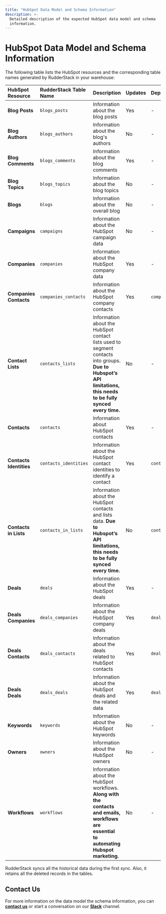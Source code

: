 ```yaml
---
title: "HubSpot Data Model and Schema Information"
description: >-
  Detailed description of the expected HubSpot data model and schema
  information.
---
```


# HubSpot Data Model and Schema Information

The following table lists the HubSpot resources and the corresponding table names generated by RudderStack in your warehouse:

| **HubSpot Resource** | **RudderStack Table Name**  | **Description** | **Updates** | **Dependency** |
| :--- | :--- | :--- | :--- | :--- |
| **Blog Posts** | `blogs_posts` | Information about the blog posts | Yes | - |
| **Blog Authors** | `blogs_authors` | Information about the blog's authors | No | - |
| **Blog Comments** | `blogs_comments` | Information about the blog comments | Yes | - |
| **Blog Topics** | `blogs_topics` | Information about the blog topics | No | - |
| **Blogs** | `blogs` | Information about the overall blog | No | - |
| **Campaigns** | `campaigns` | Information about the HubSpot campaign data | No | - |
| **Companies** | `companies` | Information about the HubSpot company data | Yes | - |
| **Companies Contacts** | `companies_contacts` | Information about the HubSpot company contacts | Yes | `companies` |
| **Contact Lists** | `contacts_lists` | Information about the HubSpot contact lists used to segment contacts into groups.  **Due to Hubspot’s API limitations, this needs to be fully synced every time.** | No | - |
| **Contacts** | `contacts` | Information about HubSpot contacts | Yes | - |
| **Contacts Identities** | `contacts_identities` | Information about the HubSpot contact identities to identify a contact | Yes | `contacts` |
| **Contacts in Lists** | `contacts_in_lists` | Information about the HubSpot contacts and lists data.  **Due to Hubspot’s API limitations, this needs to be fully synced every time.** | No | `contacts_lists` |
| **Deals** | `deals` | Information about the HubSpot deals | Yes | - |
| **Deals Companies** | `deals_companies` | Information about the HubSpot company deals | Yes | `deals` |
| **Deals Contacts** | `deals_contacts` | Information about the deals related to HubSpot contacts | Yes | `deals` |
| **Deals Deals** | `deals_deals` | Information about the HubSpot deals and the related data | Yes | `deals` |
| **Keywords** | `keywords` | Information about the HubSpot keywords | No | - |
| **Owners** | `owners` | Information about the HubSpot owners | No | - |
| **Workflows** | `workflows` | Information about the HubSpot workflows.   **Along with the contacts and emails, workflows are essential to automating Hubspot marketing.** | No | - |

<div class="successBlock">
RudderStack syncs all the historical data during the first sync. Also, it retains all the deleted records in the tables.
</div>

## Contact Us

For more information on the data model the schema information, you can [**contact us**](mailto:%20docs@rudderstack.com) or start a conversation on our [**Slack**](https://rudderstack.com/join-rudderstack-slack-community) channel.
